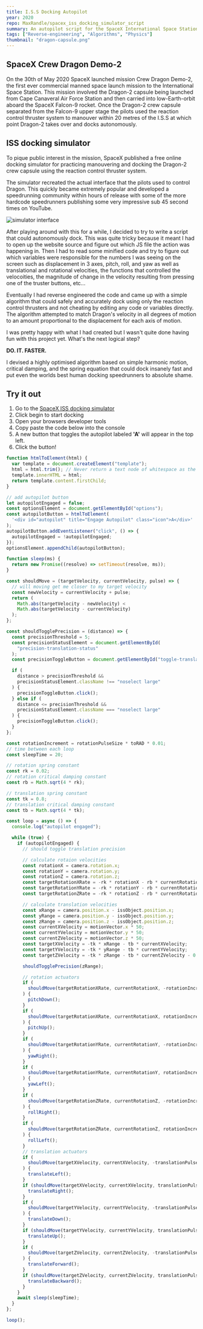 ```yaml
---
title: I.S.S Docking Autopilot
year: 2020
repo: MaxRandle/spacex_iss_docking_simulator_script
summary: An autopilot script for the SpaceX International Space Station docking simulator.
tags: ["Reverse-engineering", "Algorithms", "Physics"]
thumbnail: "dragon-capsule.png"
---
```


## SpaceX Crew Dragon Demo-2

On the 30th of May 2020 SpaceX launched mission Crew Dragon Demo-2, the first ever commercial manned space launch mission to the International Space Station. This mission involved the Dragon-2 capsule being launched from Cape Canaveral Air Force Station and then carried into low-Earth-orbit aboard the SpaceX Falcon-9 rocket. Once the Dragon-2 crew capsule separated from the Falcon-9 upper stage the pilots used the reaction control thruster system to manouver within 20 metres of the I.S.S at which point Dragon-2 takes over and docks autonomously.

## ISS docking simulator

To pique public interest in the mission, SpaceX published a free online docking simulator for practicing manouvering and docking the Dragon-2 crew capsule using the reaction control thruster system.

The simulator recreated the actual interface that the pilots used to control Dragon. This quickly became extremely popular and developed a speedrunning community within hours of release with some of the more hardcode speedrunners publishing some very impressive sub 45 second times on YouTube.

![simulator interface](/media/projects/iss-interface.jpeg)

After playing around with this for a while, I decided to try to write a script that could autonomously dock. This was quite tricky because it meant I had to open up the website source and figure out which JS file the action was happening in. Then I had to read some minified code and try to figure out which variables were responsible for the numbers I was seeing on the screen such as displacement in 3 axes, pitch, roll, and yaw as well as translational and rotational velocities, the functions that controlled the velocoities, the magnitude of change in the velocity resulting from pressing one of the truster buttons, etc...

Eventually I had reverse engineered the code and came up with a simple algorithm that could safely and accurately dock using only the reaction control thrusters and not cheating by editing any code or variables directly. The algorithm attempted to match Dragon's velocity in all degrees of motion to an amount proportional to the displacement for each axis of motion.

I was pretty happy with what I had created but I wasn't quite done having fun with this project yet. What's the next logical step?

**DO. IT. FASTER.**

I devised a highly optimised algorithm based on simple harmonic motion, critical damping, and the spring equation that could dock insanely fast and put even the worlds best human docking speedrunners to absolute shame.

## Try it out

1. Go to the [SpaceX ISS docking simulator](https://iss-sim.spacex.com/)
2. Click begin to start docking
3. Open your browsers developer tools
4. Copy paste the code below into the console
5. A new button that toggles the autopilot labeled **'A'** will appear in the top left.
6. Click the button!

```js
function htmlToElement(html) {
  var template = document.createElement("template");
  html = html.trim(); // Never return a text node of whitespace as the result
  template.innerHTML = html;
  return template.content.firstChild;
}

// add autopilot button
let autopilotEngaged = false;
const optionsElement = document.getElementById("options");
const autopilotButton = htmlToElement(
  '<div id="autopilot" title="Engage Autopilot" class="icon">A</div>'
);
autopilotButton.addEventListener("click", () => {
  autopilotEngaged = !autopilotEngaged;
});
optionsElement.appendChild(autopilotButton);

function sleep(ms) {
  return new Promise((resolve) => setTimeout(resolve, ms));
}

const shouldMove = (targetVelocity, currentVelocity, pulse) => {
  // will moving get me closer to my target velocity
  const newVelocity = currentVelocity + pulse;
  return (
    Math.abs(targetVelocity - newVelocity) <
    Math.abs(targetVelocity - currentVelocity)
  );
};

const shouldTogglePrecision = (distance) => {
  const precisionThreshold = 5;
  const precisionStatusElement = document.getElementById(
    "precision-translation-status"
  );
  const precisionToggleButton = document.getElementById("toggle-translation");

  if (
    distance > precisionThreshold &&
    precisionStatusElement.className !== "noselect large"
  ) {
    precisionToggleButton.click();
  } else if (
    distance <= precisionThreshold &&
    precisionStatusElement.className === "noselect large"
  ) {
    precisionToggleButton.click();
  }
};

const rotationIncrement = rotationPulseSize * toRAD * 0.01;
// time between each loop
const sleepTime = 20;

// rotation spring constant
const rk = 0.02;
// rotation critical damping constant
const rb = Math.sqrt(4 * rk);

// translation spring constant
const tk = 0.8;
// translation critical damping constant
const tb = Math.sqrt(4 * tk);

const loop = async () => {
  console.log("autopilot engaged");

  while (true) {
    if (autopilotEngaged) {
      // should toggle translation precision

      // calculate rotaion velocities
      const rotationX = camera.rotation.x;
      const rotationY = camera.rotation.y;
      const rotationZ = camera.rotation.z;
      const targetRotationXRate = -rk * rotationX - rb * currentRotationX;
      const targetRotationYRate = -rk * rotationY - rb * currentRotationY;
      const targetRotationZRate = -rk * rotationZ - rb * currentRotationZ;

      // calculate translation velocities
      const xRange = camera.position.x - issObject.position.x;
      const yRange = camera.position.y - issObject.position.y;
      const zRange = camera.position.z - issObject.position.z;
      const currentXVelocity = motionVector.x * 50;
      const currentYVelocity = motionVector.y * 50;
      const currentZVelocity = motionVector.z * 50;
      const targetXVelocity = -tk * xRange - tb * currentXVelocity;
      const targetYVelocity = -tk * yRange - tb * currentYVelocity;
      const targetZVelocity = -tk * zRange - tb * currentZVelocity - 0.01;

      shouldTogglePrecision(zRange);

      // rotation actuators
      if (
        shouldMove(targetRotationXRate, currentRotationX, -rotationIncrement)
      ) {
        pitchDown();
      }
      if (
        shouldMove(targetRotationXRate, currentRotationX, rotationIncrement)
      ) {
        pitchUp();
      }
      if (
        shouldMove(targetRotationYRate, currentRotationY, -rotationIncrement)
      ) {
        yawRight();
      }
      if (
        shouldMove(targetRotationYRate, currentRotationY, rotationIncrement)
      ) {
        yawLeft();
      }
      if (
        shouldMove(targetRotationZRate, currentRotationZ, -rotationIncrement)
      ) {
        rollRight();
      }
      if (
        shouldMove(targetRotationZRate, currentRotationZ, rotationIncrement)
      ) {
        rollLeft();
      }
      // translation actuators
      if (
        shouldMove(targetXVelocity, currentXVelocity, -translationPulseSize)
      ) {
        translateLeft();
      }
      if (shouldMove(targetXVelocity, currentXVelocity, translationPulseSize)) {
        translateRight();
      }
      if (
        shouldMove(targetYVelocity, currentYVelocity, -translationPulseSize)
      ) {
        translateDown();
      }
      if (shouldMove(targetYVelocity, currentYVelocity, translationPulseSize)) {
        translateUp();
      }
      if (
        shouldMove(targetZVelocity, currentZVelocity, -translationPulseSize)
      ) {
        translateForward();
      }
      if (shouldMove(targetZVelocity, currentZVelocity, translationPulseSize)) {
        translateBackward();
      }
    }
    await sleep(sleepTime);
  }
};

loop();
```
